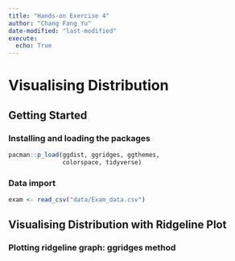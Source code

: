 ```yaml
---
title: "Hands-on Exercise 4"
author: "Chang Fang Yu"
date-modified: "last-modified"
execute:
  echo: True
---
```


# Visualising Distribution
## Getting Started
### Installing and loading the packages
```R
pacman::p_load(ggdist, ggridges, ggthemes,
               colorspace, tidyverse)

```
### Data import
```R
exam <- read_csv("data/Exam_data.csv")
```
## Visualising Distribution with Ridgeline Plot
### Plotting ridgeline graph: ggridges method